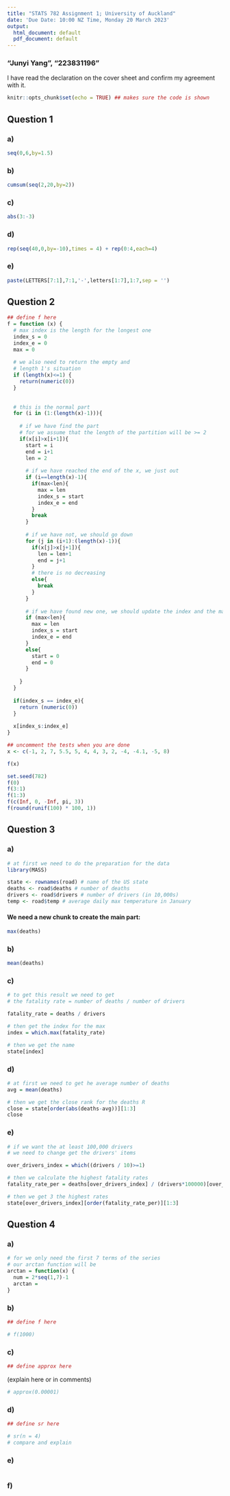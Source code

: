 ```yaml
---
title: "STATS 782 Assignment 1; University of Auckland"
date: 'Due Date: 10:00 NZ Time, Monday 20 March 2023'
output:
  html_document: default
  pdf_document: default
---
```


### "Junyi Yang", "223831196"

I have read the declaration on the cover sheet and confirm my agreement with it.


```r
knitr::opts_chunk$set(echo = TRUE) ## makes sure the code is shown
```


## Question 1

### a)

```r
seq(0,6,by=1.5)
```

### b)

```r
cumsum(seq(2,20,by=2))
```

### c)

```r
abs(3:-3)
```

### d)

```r
rep(seq(40,0,by=-10),times = 4) + rep(0:4,each=4)
```

### e)

```r
paste(LETTERS[7:1],7:1,'-',letters[1:7],1:7,sep = '')
```



## Question 2

```r
## define f here
f = function (x) {
  # max index is the length for the longest one
  index_s = 0
  index_e = 0
  max = 0
  
  # we also need to return the empty and 
  # length 1's situation 
  if (length(x)<=1) {
    return(numeric(0))
  }
  
  
  # this is the normal part
  for (i in (1:(length(x)-1))){
    
    # if we have find the part
    # for we assume that the length of the partition will be >= 2
    if(x[i]>x[i+1]){
      start = i
      end = i+1
      len = 2
      
      # if we have reached the end of the x, we just out
      if (i==length(x)-1){
        if(max<len){
          max = len
          index_s = start
          index_e = end
        }
        break
      }
      
      # if we have not, we should go down
      for (j in (i+1):(length(x)-1)){
        if(x[j]>x[j+1]){
          len = len+1
          end = j+1
        }
        # there is no decreasing 
        else{
          break
        }
      }
      
      # if we have found new one, we should update the index and the max value
      if (max<len){
        max = len
        index_s = start
        index_e = end
      }
      else{
        start = 0
        end = 0
      }
    
    }
  }
  
  if(index_s == index_e){
    return (numeric(0))
  }
  
  x[index_s:index_e]
}
```

```r
## uncomment the tests when you are done
x <- c(-1, 2, 7, 5.5, 5, 4, 4, 3, 2, -4, -4.1, -5, 8)

f(x)

set.seed(782)
f(0)
f(3:1)
f(1:3)
f(c(Inf, 0, -Inf, pi, 3))
f(round(runif(100) * 100, 1))
```


## Question 3

### a)

```r
# at first we need to do the preparation for the data 
library(MASS)

state <- rownames(road) # name of the US state
deaths <- road$deaths # number of deaths
drivers <- road$drivers # number of drivers (in 10,000s)
temp <- road$temp # average daily max temperature in January
```

#### We need a new chunk to create the main part:

```r
max(deaths)
```


### b)

```r
mean(deaths)
```

### c)

```r
# to get this result we need to get
# the fatality rate = number of deaths / number of drivers

fatality_rate = deaths / drivers

# then get the index for the max
index = which.max(fatality_rate)

# then we get the name 
state[index]
```

### d)

```r
# at first we need to get he average number of deaths
avg = mean(deaths)

# then we get the close rank for the deaths R
close = state[order(abs(deaths-avg))][1:3]
close
```

### e)

```r
# if we want the at least 100,000 drivers
# we need to change get the drivers' items

over_drivers_index = which((drivers / 10)>=1)

# then we calculate the highest fatality rates
fatality_rate_per = deaths[over_drivers_index] / (drivers*100000)[over_drivers_index]

# then we get 3 the highest rates
state[over_drivers_index][order(fatality_rate_per)][1:3]


```


## Question 4

### a)

```r
# for we only need the first 7 terms of the series
# our arctan function will be 
arctan = function(x) {
  num = 2*seq(1,7)-1
  arctan = 
}
```

### b)

```r
## define f here

# f(1000)
```

### c)

```r
## define approx here

```
(explain here or in comments)

```r
# approx(0.00001)
```

### d)

```r
## define sr here

# sr(n = 4)
# compare and explain
```

### e)

```r

```

### f)

```r

```
